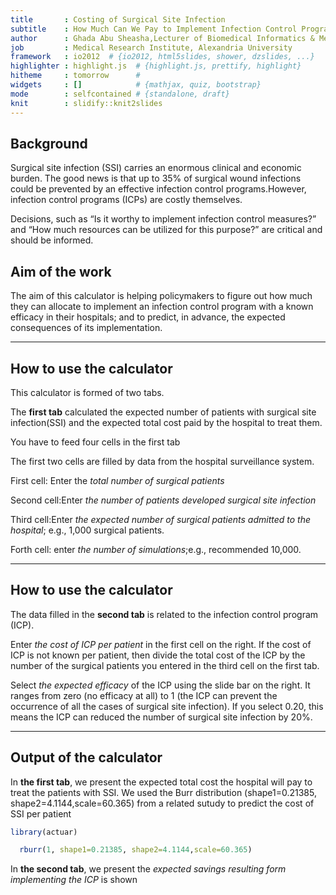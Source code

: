 ```yaml
---
title       : Costing of Surgical Site Infection  
subtitle    : How Much Can We Pay to Implement Infection Control Program?
author      : Ghada Abu Sheasha,Lecturer of Biomedical Informatics & Medical Statistics
job         : Medical Research Institute, Alexandria University
framework   : io2012  # {io2012, html5slides, shower, dzslides, ...}
highlighter : highlight.js  # {highlight.js, prettify, highlight}
hitheme     : tomorrow      # 
widgets     : []            # {mathjax, quiz, bootstrap}
mode        : selfcontained # {standalone, draft}
knit        : slidify::knit2slides
---
```


## Background

  Surgical site infection (SSI) carries an enormous clinical and economic burden. The good news is that up to 35% of surgical wound infections could be prevented by an effective infection control programs.However, infection control programs (ICPs) are costly themselves.

  Decisions, such as "Is it worthy to implement infection control measures?" and "How much resources can be utilized for this purpose?" are critical and should be informed. 
  
## Aim of the work

The aim of this calculator is helping policymakers to figure out how much they can allocate to implement an infection control program with a known efficacy in their hospitals; and to predict, in advance, the expected consequences of its implementation.



--- 

## How to use the calculator

This calculator is formed of two tabs. 

The  **first tab**  calculated the expected number of patients with surgical site infection(SSI) and the expected total cost paid by the hospital to treat them.

You have to feed four cells in the first tab

The first two cells are filled by data from the hospital surveillance system.

First cell: Enter the *total number of surgical patients* 

Second cell:Enter *the number of patients developed surgical site infection* 

Third cell:Enter *the expected number of surgical patients admitted to the hospital*; e.g., 1,000 surgical patients.

Forth cell: enter *the number of simulations*;e.g.,  recommended 10,000.

--- 

## How to use the calculator

The data filled in the **second tab** is related to the infection control program (ICP).

Enter *the cost of ICP per patient* in the first cell on the right. If the cost of ICP is not known per patient, then divide the total cost of the ICP by the number of the surgical patients you entered in the third cell on the first tab.

Select *the expected efficacy* of the ICP using the slide bar on the right. It ranges from zero (no efficacy at all) to 1 (the ICP can prevent the occurrence of all the cases of surgical site infection). If you select 0.20, this means the ICP can reduced the number of surgical site infection by 20%.

---


## Output of the calculator


In **the first tab**, we present the expected total cost the hospital will pay to treat the patients with SSI. We used the Burr distribution (shape1=0.21385, shape2=4.1144,scale=60.365) from a related sutudy to predict the cost of SSI per patient
 
```r
library(actuar)
```
```r
  rburr(1, shape1=0.21385, shape2=4.1144,scale=60.365)
```

In **the second tab**, we present the *expected savings resulting form implementing the ICP* is shown




